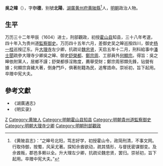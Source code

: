 '''吳之皡'''（{{bd|?||?|}}），字'''尔德'''，别號'''北陽'''，[[湖廣|湖廣]][[黄州府|黄州府]][[黄陂縣|黄陂縣]]<ref>《黄陂县志》：“之皞号北阳，笃志好学，初授霍山令，政简刑清，不事文网。行取侍御，按蜀，风采尤著。探知佘酋欲动，疏其情形，与督抚密谋御变。及佘酋叛，郡邑多赖以全。升大理左少卿，抗疏论魏忠贤，罢归。崇祯初，旨下起用。卒赠中宪大夫。”</ref>人，[[明朝|明朝]]政治人物。

==生平==
万历三十二年甲辰（1604）进士，刑部觀政，初授[[霍山县|霍山县]]知县，三十八年考選，四十年入为贵州道[[監察御史|監察御史]]。万历四十五年六月，差御史吴之皞巡按四川，御史[[杨一桂|杨一桂]]巡按辽东。升[[大理寺|大理寺]]左少卿，抗疏论[[魏忠贤|魏忠贤]]，天启五年十二月，刑科給事中[[潘士聞|潘士聞]]疏參大理寺少卿吳之皞、御史[[舒榮都|舒榮都]]、[[鄭宗周|鄭宗周]]、工部員外[[何顯宗|何顯宗]]。得旨：吳之皞依附黨人，居鄉不謹；舒榮都侈淫敗度，薦舉受財；鄭宗周邪類先鋒，钻營有據；何顯宗貪穢大著，倒身門戶，俱著削籍為民，追奪誥命。崇祯初，旨下起用。卒赠中宪大夫。

==參考文獻==
{{reflist}}
*《湖廣通志》
*《明实录》

{{萬曆三十二年甲辰科殿試金榜}}

{{Authority control}}

{{DEFAULTSORT:}}
[[Category:吴姓|Z]]
[[Category:黄陂人|Category:黄陂人]]
[[Category:明朝霍山县知县|Category:明朝霍山县知县]]
[[Category:明朝貴州道監察御史|Category:明朝貴州道監察御史]]
[[Category:明朝大理寺少卿|Category:明朝大理寺少卿]]
[[Category:明朝刑部觀政|Category:明朝刑部觀政]]